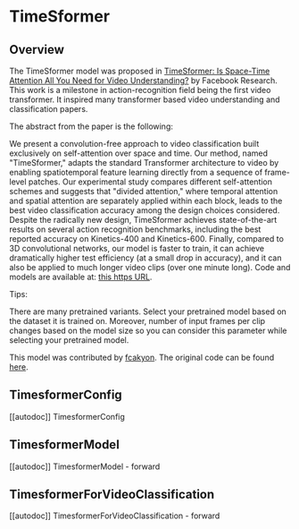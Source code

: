 <!--Copyright 2022 The HuggingFace Team. All rights reserved.

Licensed under the Apache License, Version 2.0 (the "License"); you may not use this file except in compliance with
the License. You may obtain a copy of the License at

http://www.apache.org/licenses/LICENSE-2.0

Unless required by applicable law or agreed to in writing, software distributed under the License is distributed on
an "AS IS" BASIS, WITHOUT WARRANTIES OR CONDITIONS OF ANY KIND, either express or implied. See the License for the
specific language governing permissions and limitations under the License.
-->

# TimeSformer

## Overview

The TimeSformer model was proposed in [TimeSformer: Is Space-Time Attention All You Need for Video Understanding?](https://arxiv.org/abs/2102.05095) by Facebook Research.
This work is a milestone in action-recognition field being the first video transformer. It inspired many transformer based video understanding and classification papers.

The abstract from the paper is the following:

We present a convolution-free approach to video classification built exclusively on self-attention over space and time. Our method, named "TimeSformer," adapts the standard Transformer architecture to video by enabling spatiotemporal feature learning directly from a sequence of frame-level patches. Our experimental study compares different self-attention schemes and suggests that "divided attention," where temporal attention and spatial attention are separately applied within each block, leads to the best video classification accuracy among the design choices considered. Despite the radically new design, TimeSformer achieves state-of-the-art results on several action recognition benchmarks, including the best reported accuracy on Kinetics-400 and Kinetics-600. Finally, compared to 3D convolutional networks, our model is faster to train, it can achieve dramatically higher test efficiency (at a small drop in accuracy), and it can also be applied to much longer video clips (over one minute long). Code and models are available at: [this https URL](https://github.com/facebookresearch/TimeSformer).

Tips:

There are many pretrained variants. Select your pretrained model based on the dataset it is trained on. Moreover, number of input frames per clip changes based on the model size so you can consider this parameter while selecting your pretrained model.

This model was contributed by [fcakyon](https://huggingface.co/fcakyon).
The original code can be found [here](https://github.com/facebookresearch/TimeSformer).


## TimesformerConfig

[[autodoc]] TimesformerConfig

## TimesformerModel

[[autodoc]] TimesformerModel
    - forward

## TimesformerForVideoClassification

[[autodoc]] TimesformerForVideoClassification
    - forward